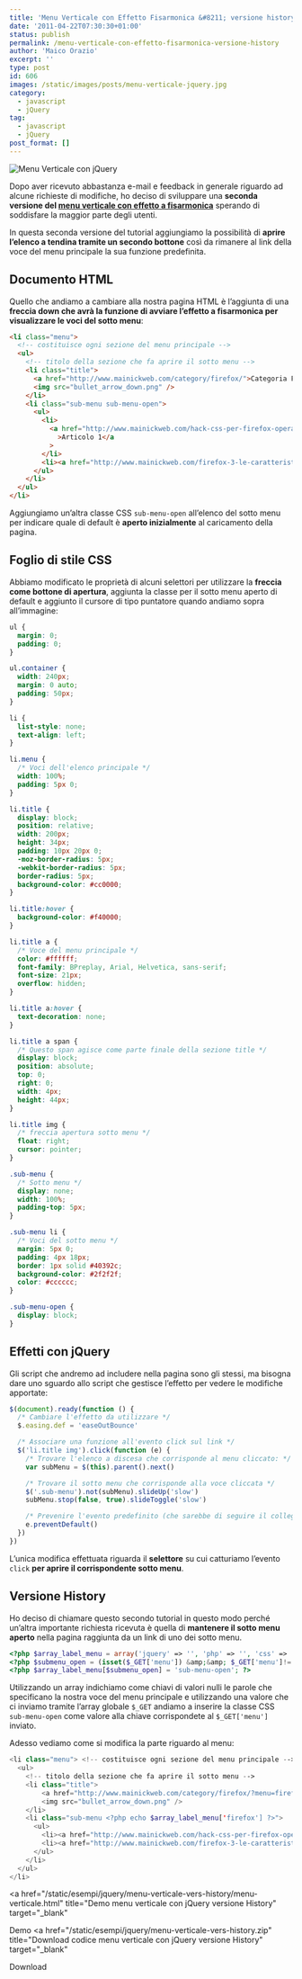 ```yaml
---
title: 'Menu Verticale con Effetto Fisarmonica &#8211; versione history'
date: '2011-04-22T07:30:30+01:00'
status: publish
permalink: /menu-verticale-con-effetto-fisarmonica-versione-history
author: 'Maico Orazio'
excerpt: ''
type: post
id: 606
images: /static/images/posts/menu-verticale-jquery.jpg
category:
  - javascript
  - jQuery
tag:
  - javascript
  - jQuery
post_format: []
---
```


![Menu Verticale con jQuery](/static/images/posts/menu-verticale-jquery.jpg 'Menu Verticale con jQuery')

Dopo aver ricevuto abbastanza e-mail e feedback in generale riguardo ad alcune richieste di modifiche, ho deciso di sviluppare una **seconda versione del [menu verticale con effetto a fisarmonica](/blog/menu-verticale-jquery-con-effetto-fisarmonica/ 'Menu Verticale con jQuery')** sperando di soddisfare la maggior parte degli utenti.

In questa seconda versione del tutorial aggiungiamo la possibilità di **aprire l’elenco a tendina tramite un secondo bottone** così da rimanere al link della voce del menu principale la sua funzione predefinita.

## Documento HTML

Quello che andiamo a cambiare alla nostra pagina HTML è l’aggiunta di una **freccia down che avrà la funzione di avviare l’effetto a fisarmonica per visualizzare le voci del sotto menu**:

```html
<li class="menu">
  <!-- costituisce ogni sezione del menu principale -->
  <ul>
    <!-- titolo della sezione che fa aprire il sotto menu -->
    <li class="title">
      <a href="http://www.mainickweb.com/category/firefox/">Categoria Firefox</a>
      <img src="bullet_arrow_down.png" />
    </li>
    <li class="sub-menu sub-menu-open">
      <ul>
        <li>
          <a href="http://www.mainickweb.com/hack-css-per-firefox-opera-safari-e-internet-explorer/"
            >Articolo 1</a
          >
        </li>
        <li><a href="http://www.mainickweb.com/firefox-3-le-caratteristiche/">Articolo 2</a></li>
      </ul>
    </li>
  </ul>
</li>
```

Aggiungiamo un’altra classe CSS `sub-menu-open` all’elenco del sotto menu per indicare quale di default è **aperto inizialmente** al caricamento della pagina.

## Foglio di stile CSS

Abbiamo modificato le proprietà di alcuni selettori per utilizzare la **freccia come bottone di apertura**, aggiunta la classe per il sotto menu aperto di default e aggiunto il cursore di tipo puntatore quando andiamo sopra all’immagine:

```css
ul {
  margin: 0;
  padding: 0;
}

ul.container {
  width: 240px;
  margin: 0 auto;
  padding: 50px;
}

li {
  list-style: none;
  text-align: left;
}

li.menu {
  /* Voci dell'elenco principale */
  width: 100%;
  padding: 5px 0;
}

li.title {
  display: block;
  position: relative;
  width: 200px;
  height: 34px;
  padding: 10px 20px 0;
  -moz-border-radius: 5px;
  -webkit-border-radius: 5px;
  border-radius: 5px;
  background-color: #cc0000;
}

li.title:hover {
  background-color: #f40000;
}

li.title a {
  /* Voce del menu principale */
  color: #ffffff;
  font-family: BPreplay, Arial, Helvetica, sans-serif;
  font-size: 21px;
  overflow: hidden;
}

li.title a:hover {
  text-decoration: none;
}

li.title a span {
  /* Questo span agisce come parte finale della sezione title */
  display: block;
  position: absolute;
  top: 0;
  right: 0;
  width: 4px;
  height: 44px;
}

li.title img {
  /* freccia apertura sotto menu */
  float: right;
  cursor: pointer;
}

.sub-menu {
  /* Sotto menu */
  display: none;
  width: 100%;
  padding-top: 5px;
}

.sub-menu li {
  /* Voci del sotto menu */
  margin: 5px 0;
  padding: 4px 18px;
  border: 1px solid #40392c;
  background-color: #2f2f2f;
  color: #cccccc;
}

.sub-menu-open {
  display: block;
}
```

## Effetti con jQuery

Gli script che andremo ad includere nella pagina sono gli stessi, ma bisogna dare uno sguardo allo script che gestisce l’effetto per vedere le modifiche apportate:

```js
$(document).ready(function () {
  /* Cambiare l'effetto da utilizzare */
  $.easing.def = 'easeOutBounce'

  /* Associare una funzione all'evento click sul link */
  $('li.title img').click(function (e) {
    /* Trovare l'elenco a discesa che corrisponde al menu cliccato: */
    var subMenu = $(this).parent().next()

    /* Trovare il sotto menu che corrisponde alla voce cliccata */
    $('.sub-menu').not(subMenu).slideUp('slow')
    subMenu.stop(false, true).slideToggle('slow')

    /* Prevenire l'evento predefinito (che sarebbe di seguire il collegamento) */
    e.preventDefault()
  })
})
```

L’unica modifica effettuata riguarda il **selettore** su cui catturiamo l’evento `click` **per aprire il corrispondente sotto menu**.

## Versione History

Ho deciso di chiamare questo secondo tutorial in questo modo perché un’altra importante richiesta ricevuta è quella di **mantenere il sotto menu aperto** nella pagina raggiunta da un link di uno dei sotto menu.

```php
<?php $array_label_menu = array('jquery' => '', 'php' => '', 'css' => '', 'firefox' => '') ?>
<?php $submenu_open = (isset($_GET['menu']) &amp;&amp; $_GET['menu']!='') ? $_GET['menu'] : 'php'; ?>
<?php $array_label_menu[$submenu_open] = 'sub-menu-open'; ?>
```

Utilizzando un array indichiamo come chiavi di valori nulli le parole che specificano la nostra voce del menu principale e utilizzando una valore che ci inviamo tramite l’array globale `$_GET` andiamo a inserire la classe CSS `sub-menu-open` come valore alla chiave corrispondete al `$_GET['menu']` inviato.

Adesso vediamo come si modifica la parte riguardo al menu:

```php
<li class="menu"> <!-- costituisce ogni sezione del menu principale -->
  <ul>
    <!-- titolo della sezione che fa aprire il sotto menu -->
    <li class="title">
		<a href="http://www.mainickweb.com/category/firefox/?menu=firefox">Categoria Firefox</a>
		<img src="bullet_arrow_down.png" />
	</li>
    <li class="sub-menu <?php echo $array_label_menu['firefox'] ?>">
      <ul>
        <li><a href="http://www.mainickweb.com/hack-css-per-firefox-opera-safari-e-internet-explorer/?menu=firefox">Articolo 1</a></li>
        <li><a href="http://www.mainickweb.com/firefox-3-le-caratteristiche/?menu=firefox">Articolo 2</a></li>
      </ul>
    </li>
  </ul>
</li>
```

<a
  href="/static/esempi/jquery/menu-verticale-vers-history/menu-verticale.html"
  title="Demo menu verticale con jQuery versione History"
  target="_blank"
>
  Demo
</a>
<a
  href="/static/esempi/jquery/menu-verticale-vers-history.zip"
  title="Download codice menu verticale con jQuery versione History"
  target="_blank"
>
  Download
</a>
